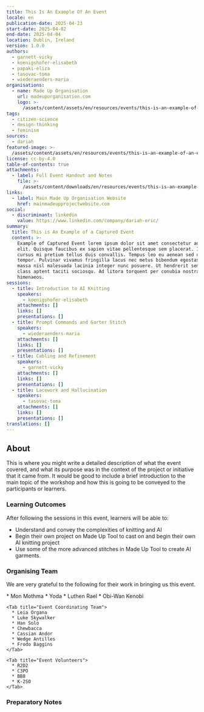 ```yaml
---
title: This Is An Example Of An Event
locale: en
publication-date: 2025-04-23
start-date: 2025-04-02
end-date: 2025-04-04
location: Dublin, Ireland
version: 1.0.0
authors:
  - garnett-vicky
  - koenigshofer-elisabeth
  - papaki-eliza
  - tasovac-toma
  - wiederaenders-maria
organisations:
  - name: Made Up Organisation
    url: madeuporganisation.com
    logo: >-
      /assets/content/assets/en/resources/events/this-is-an-example-of-an-event/organisations/0/logo.jpg
tags:
  - citizen-science
  - design-thinking
  - feminism
sources:
  - dariah
featured-image: >-
  /assets/content/assets/en/resources/events/this-is-an-example-of-an-event/featured-image.jpg
license: cc-by-4.0
table-of-contents: true
attachments:
  - label: Full Event Handout and Notes
    file: >-
      /assets/content/downloads/en/resources/events/this-is-an-example-of-an-event/attachments/0/file.pdf
links:
  - label: Main Made Up Organisation Website
    href: mainmadeupprojectwebsite.com
social:
  - discriminant: linkedin
    value: https://www.linkedin.com/company/dariah-eric/
summary:
  title: This is An Example of a Captured Event
  content: >-
    Example of Captured Event lorem ipsum dolor sit amet consectetur adipiscing
    elit. Quisque faucibus ex sapien vitae pellentesque sem placerat. In id
    cursus mi pretium tellus duis convallis. Tempus leo eu aenean sed diam urna
    tempor. Pulvinar vivamus fringilla lacus nec metus bibendum egestas. Iaculis
    massa nisl malesuada lacinia integer nunc posuere. Ut hendrerit semper vel
    class aptent taciti sociosqu. Ad litora torquent per conubia nostra inceptos
    himenaeos.
sessions:
  - title: Introduction to AI Knitting
    speakers:
      - koenigshofer-elisabeth
    attachments: []
    links: []
    presentations: []
  - title: Prompt Commands and Garter Stitch
    speakers:
      - wiederaenders-maria
    attachments: []
    links: []
    presentations: []
  - title: Cabling and Refinement
    speakers:
      - garnett-vicky
    attachments: []
    links: []
    presentations: []
  - title: Lacework and Hallucination
    speakers:
      - tasovac-toma
    attachments: []
    links: []
    presentations: []
translations: []
---
```

## About

This is where you might write a detailed description of what the event covered, and what its purpose was in the context of the project or initiative that it came from.  It would be good to include a brief introduction to the main topic of the workshop and how this is going to be conveyed to the participants or learners. &#x20;

### Learning Outcomes

After following the sessions in this event, learners will be able to:

* Understand and convey the complexities of knitting and AI
* Begin their own project on Made Up Tool to cast on and begin their own AI knitting project
* Use some of the more advanced stitches in Made Up Tool to create AI garments.

### Organising Team

We are very grateful to the following for their work in bringing us this event.

<Callout kind="none" title="Event Credits">
  <Tabs>
    <Tab title="Programme Committee">
      * Mon Mothma
      * Yoda
      * Luthen Rael
      * Obi-Wan Kenobi
    </Tab>

    <Tab title="Event Coordinating Team">
      * Leia Organa
      * Luke Skywalker
      * Han Solo
      * Chewbacca
      * Cassian Andor
      * Wedge Antilles
      * Frodo Baggins
    </Tab>

    <Tab title="Event Volunteers">
      * R2D2
      * C3PO
      * BB8
      * K-2SO
    </Tab>
  </Tabs>
</Callout>

### Preparatory Notes
